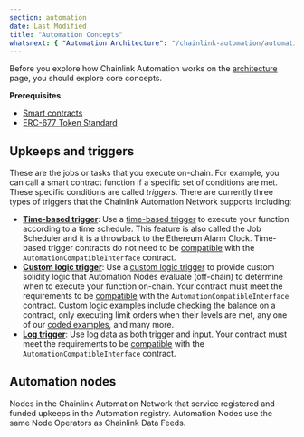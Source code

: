 ```yaml
---
section: automation
date: Last Modified
title: "Automation Concepts"
whatsnext: { "Automation Architecture": "/chainlink-automation/automation-architecture" }
---
```


Before you explore how Chainlink Automation works on the [architecture](/chainlink-automation/automation-architecture) page, you should explore core concepts.

**Prerequisites**:

- [Smart contracts](https://chain.link/education/smart-contracts#:~:text=DEFINITION,executed%20on%20a%20blockchain%20network.)
- [ERC-677 Token Standard](/resources/link-token-contracts)

## Upkeeps and triggers

These are the jobs or tasks that you execute on-chain. For example, you can call a smart contract function if a specific set of conditions are met. These specific conditions are called _triggers_. There are currently three types of triggers that the Chainlink Automation Network supports including:

- [**Time-based trigger**](/chainlink-automation/job-scheduler): Use a [time-based trigger](/chainlink-automation/job-scheduler) to execute your function according to a time schedule. This feature is also called the Job Scheduler and it is a throwback to the Ethereum Alarm Clock. Time-based trigger contracts do not need to be [compatible](/chainlink-automation/compatible-contracts/#example-contract) with the `AutomationCompatibleInterface` contract.
- [**Custom logic trigger**](/chainlink-automation/register-upkeep): Use a [custom logic trigger](/chainlink-automation/register-upkeep) to provide custom solidity logic that Automation Nodes evaluate (off-chain) to determine when to execute your function on-chain. Your contract must meet the requirements to be [compatible](/chainlink-automation/compatible-contracts) with the `AutomationCompatibleInterface` contract. Custom logic examples include checking the balance on a contract, only executing limit orders when their levels are met, any one of our [coded examples](/chainlink-automation/util-overview), and many more.
- [**Log trigger**](/chainlink-automation/log-trigger): Use log data as both trigger and input. Your contract must meet the requirements to be [compatible](/chainlink-automation/compatible-contracts) with the `AutomationCompatibleInterface` contract.

## Automation nodes

Nodes in the Chainlink Automation Network that service registered and funded upkeeps in the Automation registry. Automation Nodes use the same Node Operators as Chainlink Data Feeds.

